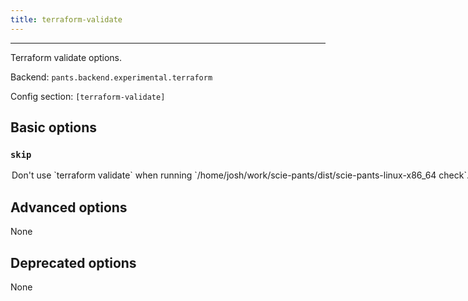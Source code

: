 ```yaml
---
title: terraform-validate
---
```



---

Terraform validate options.

Backend: <span className="color--primary">`pants.backend.experimental.terraform`</span>

Config section: <span className="color--primary">`[terraform-validate]`</span>

<span className={styles.options}>

## Basic options

### `skip`

<Option
  cli_repr={`--[no-]terraform-validate-skip`}
  env_repr="PANTS_TERRAFORM_VALIDATE_SKIP"
  default_repr={`False`}
>
  Don&#x27;t use `terraform validate` when running
  `/home/josh/work/scie-pants/dist/scie-pants-linux-x86_64 check`.
</Option>

## Advanced options

None

## Deprecated options

None

</span>

